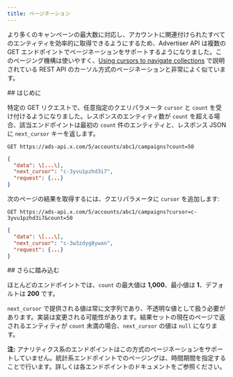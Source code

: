 ```yaml
---
title: ページネーション
---
```


より多くのキャンペーンの最大数に対応し、アカウントに関連付けられたすべてのエンティティを効率的に取得できるようにするため、Advertiser API は複数の GET エンドポイントでページネーションをサポートするようになりました。このページング機構は使いやすく、[Using cursors to navigate collections](https://developer.x.com/en/docs/x-api/v1/pagination) で説明されている REST API のカーソル方式のページネーションと非常によく似ています。

<div id="getting-started">
  ## はじめに
</div>

特定の GET リクエストで、任意指定のクエリパラメータ `cursor` と `count` を受け付けるようになりました。レスポンスのエンティティ数が `count` を超える場合、該当エンドポイントは最初の `count` 件のエンティティと、レスポンス JSON に `next_cursor` キーを返します。

`GET https://ads-api.x.com/5/accounts/abc1/campaigns?count=50`

```json
{
  "data": \[...\],
  "next_cursor": "c-3yvu1pzhd3i7",
  "request": {...}
}
```

次のページの結果を取得するには、クエリパラメータに `cursor` を追加します:

`GET https://ads-api.x.com/5/accounts/abc1/campaigns?cursor=c-3yvu1pzhd3i7&count=50`

```json
{
  "data": \[...\],
  "next_cursor": "c-3w3zdyg8ywan",
  "request": {...}
}
```

<div id="going-deeper">
  ## さらに踏み込む
</div>

ほとんどのエンドポイントでは、`count` の最大値は **1,000**、最小値は **1**、デフォルトは **200** です。

`next_cursor` で提供される値は常に文字列であり、不透明な値として扱う必要があります。実装は変更される可能性があります。結果セットの現在のページで返されるエンティティが `count` 未満の場合、`next_cursor` の値は `null` になります。

**注:** アナリティクス系のエンドポイントはこの方式のページネーションをサポートしていません。統計系エンドポイントでのページングは、時間期間を指定することで行います。詳しくは各エンドポイントのドキュメントをご参照ください。